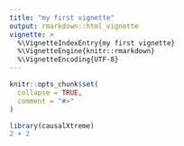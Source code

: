 ```yaml
---
title: "my first vignette"
output: rmarkdown::html_vignette
vignette: >
  %\VignetteIndexEntry{my first vignette}
  %\VignetteEngine{knitr::rmarkdown}
  %\VignetteEncoding{UTF-8}
---
```


```r
knitr::opts_chunk$set(
  collapse = TRUE,
  comment = "#>"
)
```

```r
library(causalXtreme)
2 + 2
```

